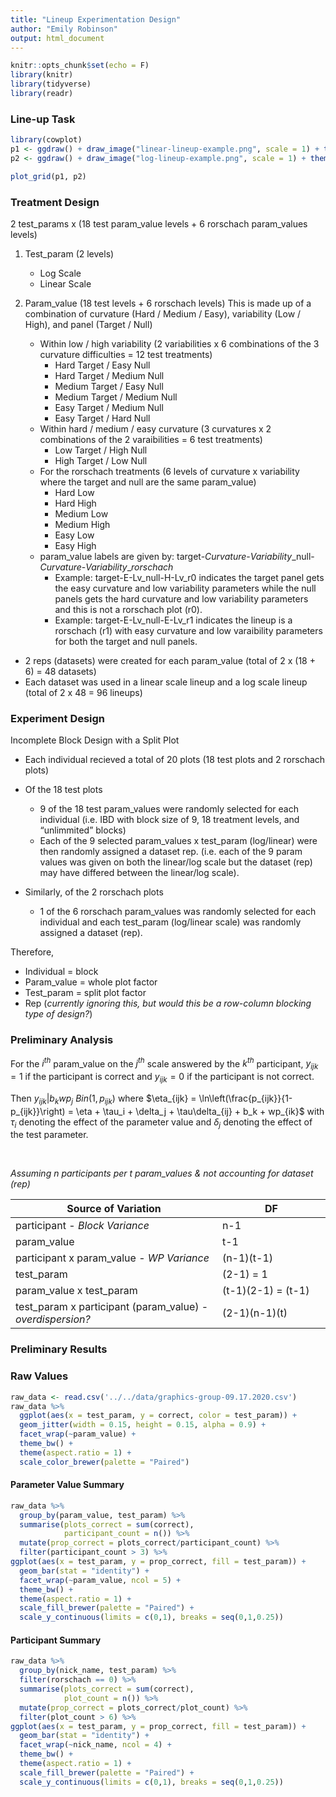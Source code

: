 ```yaml
---
title: "Lineup Experimentation Design"
author: "Emily Robinson"
output: html_document
---
```


```r
knitr::opts_chunk$set(echo = F)
library(knitr)
library(tidyverse)
library(readr)
```

### Line-up Task

```r
library(cowplot)
p1 <- ggdraw() + draw_image("linear-lineup-example.png", scale = 1) + theme_void()
p2 <- ggdraw() + draw_image("log-lineup-example.png", scale = 1) + theme_void()

plot_grid(p1, p2)
```

### Treatment Design

2 test_params x (18 test param_value levels + 6 rorschach param_values levels)

1. Test_param (2 levels)
    - Log Scale
    - Linear Scale
    
2. Param_value (18 test levels + 6 rorschach levels) This is made up of a combination of curvature (Hard / Medium / Easy), variability (Low / High), and panel (Target / Null)

    - Within low / high variability (2 variabilities x 6 combinations of the 3 curvature difficulties = 12 test treatments)
        - Hard Target / Easy Null
        - Hard Target / Medium Null
        - Medium Target / Easy Null
        - Medium Target / Medium Null
        - Easy Target / Medium Null
        - Easy Target / Hard Null
        
    - Within hard / medium / easy curvature (3 curvatures x 2 combinations of the 2 varaibilities = 6 test treatments)
        - Low Target / High Null
        - High Target / Low Null
        
    - For the rorschach treatments (6 levels of curvature x variability where the target and null are the same param_value)
        - Hard Low
        - Hard High
        - Medium Low
        - Medium High
        - Easy Low
        - Easy High

    - param_value labels are given by: target-*Curvature*-*Variability*_null-*Curvature*-*Variability*_*rorschach*
        - Example: target-E-Lv_null-H-Lv_r0 indicates the target panel gets the easy curvature and low variability parameters while the null panels gets the hard curvature and low variability parameters and this is not a rorschach plot (r0).
        - Example: target-E-Lv_null-E-Lv_r1 indicates the lineup is a rorschach (r1) with easy curvature and low varaibility parameters for both the target and null panels. 
    

- 2 reps (datasets) were created for each param_value (total of 2 x (18 + 6) = 48 datasets)
- Each dataset was used in a linear scale lineup and a log scale lineup (total of 2 x 48 = 96 lineups)

### Experiment Design

Incomplete Block Design with a Split Plot

- Each individual recieved a total of 20 plots (18 test plots and 2 rorschach plots)
- Of the 18 test plots
    
    - 9 of the 18 test param_values were randomly selected for each individual (i.e. IBD with block size of 9, 18 treatment levels, and "unlimmited" blocks)
    - Each of the 9 selected param_values x test_param (log/linear) were then randomly assigned a dataset rep. (i.e. each of the 9 param values was given on both the linear/log scale but the dataset (rep) may have differed between the linear/log scale).
    
- Similarly, of the 2 rorschach plots

    - 1 of the 6 rorschach param_values was randomly selected for each individual and each test_param (log/linear scale) was randomly assigned a dataset (rep).
    
Therefore,

- Individual = block
- Param_value = whole plot factor
- Test_param = split plot factor
- Rep (*currently ignoring this, but would this be a row-column blocking type of design?*)

### Preliminary Analysis

For the $i^{th}$ param_value on the $j^{th}$ scale answered by the $k^{th}$ participant, $y_{ijk} = 1$ if the participant is correct and $y_{ijk} = 0$ if the participant is not correct.

Then $y_{ijk} | b_k wp_j ~ Bin(1,p_{ijk})$ where $\eta_{ijk} = \ln\left(\frac{p_{ijk}}{1-p_{ijk}}\right) = \eta + \tau_i + \delta_j + \tau\delta_{ij} + b_k + wp_{ik}$ with $\tau_i$ denoting the effect of the parameter value and $\delta_j$ denoting the effect of the test parameter. 

<br> 

*Assuming n participants per t param_values & not accounting for dataset (rep)*

| Source of Variation                       | DF                    |
|-------------------------------------------|-----------------------|
| participant - *Block Variance*            | n-1                   |
| param_value                               | t-1                   |
| participant x param_value - *WP Variance* | (n-1)(t-1)            |
| test_param                                | (2-1) = 1             |
| param_value x test_param                  | (t-1)(2-1) = (t-1) |
| test_param x participant (param_value) - *overdispersion?*    | (2-1)(n-1)(t)     |

### Preliminary Results

### Raw Values

```r
raw_data <- read.csv('../../data/graphics-group-09.17.2020.csv')
raw_data %>%
  ggplot(aes(x = test_param, y = correct, color = test_param)) +
  geom_jitter(width = 0.15, height = 0.15, alpha = 0.9) +
  facet_wrap(~param_value) +
  theme_bw() +
  theme(aspect.ratio = 1) +
  scale_color_brewer(palette = "Paired")
```

#### Parameter Value Summary

```r
raw_data %>% 
  group_by(param_value, test_param) %>%
  summarise(plots_correct = sum(correct),
            participant_count = n()) %>%
  mutate(prop_correct = plots_correct/participant_count) %>%
  filter(participant_count > 3) %>%
ggplot(aes(x = test_param, y = prop_correct, fill = test_param)) +
  geom_bar(stat = "identity") +
  facet_wrap(~param_value, ncol = 5) +
  theme_bw() +
  theme(aspect.ratio = 1) +
  scale_fill_brewer(palette = "Paired") +
  scale_y_continuous(limits = c(0,1), breaks = seq(0,1,0.25))
```

#### Participant Summary

```r
raw_data %>% 
  group_by(nick_name, test_param) %>%
  filter(rorschach == 0) %>%
  summarise(plots_correct = sum(correct),
            plot_count = n()) %>%
  mutate(prop_correct = plots_correct/plot_count) %>%
  filter(plot_count > 6) %>%
ggplot(aes(x = test_param, y = prop_correct, fill = test_param)) +
  geom_bar(stat = "identity") +
  facet_wrap(~nick_name, ncol = 4) +
  theme_bw() +
  theme(aspect.ratio = 1) +
  scale_fill_brewer(palette = "Paired") +
  scale_y_continuous(limits = c(0,1), breaks = seq(0,1,0.25))
```